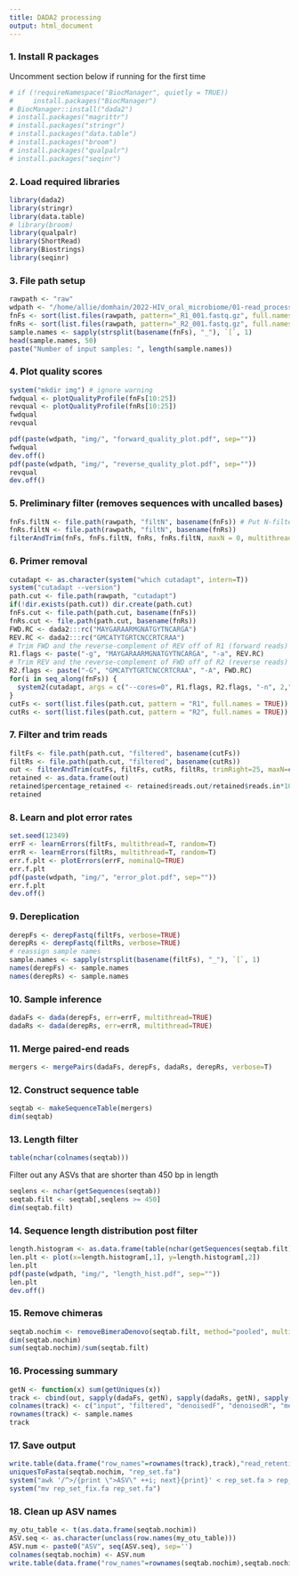 ```yaml
---
title: DADA2 processing
output: html_document
---
```


### 1. Install R packages

Uncomment section below if running for the first time

```r
# if (!requireNamespace("BiocManager", quietly = TRUE))
#     install.packages("BiocManager")
# BiocManager::install("dada2")
# install.packages("magrittr")
# install.packages("stringr")
# install.packages("data.table")
# install.packages("broom")
# install.packages("qualpalr")
# install.packages("seqinr")
```

### 2. Load required libraries

```r
library(dada2)
library(stringr)
library(data.table)
# library(broom)
library(qualpalr)
library(ShortRead)
library(Biostrings)
library(seqinr)
```

### 3. File path setup

```r
rawpath <- "raw"
wdpath <- "/home/allie/domhain/2022-HIV_oral_microbiome/01-read_processing/" # change to where git repository was cloned
fnFs <- sort(list.files(rawpath, pattern="_R1_001.fastq.gz", full.names=T))
fnRs <- sort(list.files(rawpath, pattern="_R2_001.fastq.gz", full.names=T))
sample.names <- sapply(strsplit(basename(fnFs), "_"), `[`, 1)
head(sample.names, 50)
paste("Number of input samples: ", length(sample.names))
```

### 4. Plot quality scores

```r
system("mkdir img") # ignore warning
fwdqual <- plotQualityProfile(fnFs[10:25])
revqual <- plotQualityProfile(fnRs[10:25])
fwdqual
revqual

pdf(paste(wdpath, "img/", "forward_quality_plot.pdf", sep=""))
fwdqual
dev.off()
pdf(paste(wdpath, "img/", "reverse_quality_plot.pdf", sep=""))
revqual
dev.off()
```

### 5. Preliminary filter (removes sequences with uncalled bases)

```r
fnFs.filtN <- file.path(rawpath, "filtN", basename(fnFs)) # Put N-filtered files in filtN/ subdirectory
fnRs.filtN <- file.path(rawpath, "filtN", basename(fnRs))
filterAndTrim(fnFs, fnFs.filtN, fnRs, fnRs.filtN, maxN = 0, multithread = TRUE, compress = TRUE)
```

### 6. Primer removal 

```r
cutadapt <- as.character(system("which cutadapt", intern=T))
system("cutadapt --version")
path.cut <- file.path(rawpath, "cutadapt")
if(!dir.exists(path.cut)) dir.create(path.cut)
fnFs.cut <- file.path(path.cut, basename(fnFs))
fnRs.cut <- file.path(path.cut, basename(fnRs))
FWD.RC <- dada2:::rc("MAYGARAARMGNATGYTNCARGA")
REV.RC <- dada2:::rc("GMCATYTGRTCNCCRTCRAA")
# Trim FWD and the reverse-complement of REV off of R1 (forward reads)
R1.flags <- paste("-g", "MAYGARAARMGNATGYTNCARGA", "-a", REV.RC) 
# Trim REV and the reverse-complement of FWD off of R2 (reverse reads)
R2.flags <- paste("-G", "GMCATYTGRTCNCCRTCRAA", "-A", FWD.RC) 
for(i in seq_along(fnFs)) {
  system2(cutadapt, args = c("--cores=0", R1.flags, R2.flags, "-n", 2,"-o", fnFs.cut[i], "-p", fnRs.cut[i], fnFs.filtN[i], fnRs.filtN[i]))
}
cutFs <- sort(list.files(path.cut, pattern = "R1", full.names = TRUE))
cutRs <- sort(list.files(path.cut, pattern = "R2", full.names = TRUE))
```

### 7. Filter and trim reads

```r
filtFs <- file.path(path.cut, "filtered", basename(cutFs))
filtRs <- file.path(path.cut, "filtered", basename(cutRs))
out <- filterAndTrim(cutFs, filtFs, cutRs, filtRs, trimRight=25, maxN=c(0,0), maxEE=c(4,6), rm.phix=TRUE, matchIDs=TRUE, compress=TRUE, multithread=TRUE)
retained <- as.data.frame(out)
retained$percentage_retained <- retained$reads.out/retained$reads.in*100
retained
```

### 8. Learn and plot error rates

```r
set.seed(12349)
errF <- learnErrors(filtFs, multithread=T, random=T)
errR <- learnErrors(filtRs, multithread=T, random=T)
err.f.plt <- plotErrors(errF, nominalQ=TRUE) 
err.f.plt
pdf(paste(wdpath, "img/", "error_plot.pdf", sep=""))
err.f.plt
dev.off()
```

### 9. Dereplication

```r
derepFs <- derepFastq(filtFs, verbose=TRUE)
derepRs <- derepFastq(filtRs, verbose=TRUE)
# reassign sample names
sample.names <- sapply(strsplit(basename(filtFs), "_"), `[`, 1)
names(derepFs) <- sample.names
names(derepRs) <- sample.names
```

### 10. Sample inference

```r
dadaFs <- dada(derepFs, err=errF, multithread=TRUE)
dadaRs <- dada(derepRs, err=errR, multithread=TRUE)
```

### 11. Merge paired-end reads

```r
mergers <- mergePairs(dadaFs, derepFs, dadaRs, derepRs, verbose=T)
```

### 12. Construct sequence table

```r
seqtab <- makeSequenceTable(mergers)
dim(seqtab)
```

### 13. Length filter

```r
table(nchar(colnames(seqtab)))
```

Filter out any ASVs that are shorter than 450 bp in length

```r
seqlens <- nchar(getSequences(seqtab))
seqtab.filt <- seqtab[,seqlens >= 450]
dim(seqtab.filt)
```

### 14. Sequence length distribution post filter

```r
length.histogram <- as.data.frame(table(nchar(getSequences(seqtab.filt))))
len.plt <- plot(x=length.histogram[,1], y=length.histogram[,2])
len.plt
pdf(paste(wdpath, "img/", "length_hist.pdf", sep=""))
len.plt
dev.off()
```

### 15. Remove chimeras

```r
seqtab.nochim <- removeBimeraDenovo(seqtab.filt, method="pooled", multithread=T, verbose=T)
dim(seqtab.nochim)
sum(seqtab.nochim)/sum(seqtab.filt)
```

### 16. Processing summary

```r
getN <- function(x) sum(getUniques(x))
track <- cbind(out, sapply(dadaFs, getN), sapply(dadaRs, getN), sapply(mergers, getN), rowSums(seqtab.nochim))
colnames(track) <- c("input", "filtered", "denoisedF", "denoisedR", "merged", "nochimeras")
rownames(track) <- sample.names
track
```

### 17. Save output

```r
write.table(data.frame("row_names"=rownames(track),track),"read_retention.txt", row.names=FALSE, quote=F, sep="\t")
uniquesToFasta(seqtab.nochim, "rep_set.fa")
system("awk '/^>/{print \">ASV\" ++i; next}{print}' < rep_set.fa > rep_set_fix.fa")
system("mv rep_set_fix.fa rep_set.fa")
```

### 18. Clean up ASV names

```r
my_otu_table <- t(as.data.frame(seqtab.nochim)) 
ASV.seq <- as.character(unclass(row.names(my_otu_table))) 
ASV.num <- paste0("ASV", seq(ASV.seq), sep='') 
colnames(seqtab.nochim) <- ASV.num 
write.table(data.frame("row_names"=rownames(seqtab.nochim),seqtab.nochim),"sequence_table.merged.txt", row.names=FALSE, quote=F, sep="\t")
```

